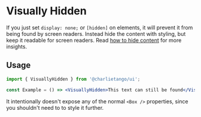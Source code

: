 
<Meta title="Components|Visually Hidden" component={VisuallyHidden} />

# Visually Hidden

If you just set `display: none;` or `[hidden]` on elements, it will prevent it from being found by
screen readers. Instead hide the content with styling, but keep it readable for screen readers. Read
[how to hide content](https://a11yproject.com/posts/how-to-hide-content/) for more insights.

## Usage

```jsx harmony
import { VisuallyHidden } from '@charlietango/ui';

const Example = () => <VisuallyHidden>This text can still be found</VisuallyHidden>;
```

It intentionally doesn't expose any of the normal `<Box />` properties, since you shouldn't need to
to style it further.
